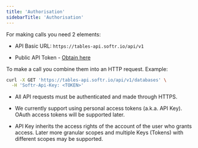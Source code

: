 ```yaml
---
title: 'Authorisation'
sidebarTitle: 'Authorisation'
---
```


For making calls you need 2 elements:

- API Basic URL: `https://tables-api.softr.io/api/v1`

- Public API Token - [Obtain here](https://docs.softr.io/softr-api/tTFQ5vSAUozj5MsKixMH8C/api-setup-and-endpoints/j1PrTZxt7pv3iZCnZ5Fp19)

To make a call you combine them into an HTTP request. Example:

```bash
curl -X GET 'https://tables-api.softr.io/api/v1/databases' \
  -H 'Softr-Api-Key: <TOKEN>'
```

- All API requests must be authenticated and made through HTTPS.

- We currently support using personal access tokens (a.k.a. API Key). OAuth access tokens will be supported later.

- API Key inherits the access rights of the account of the user who grants access. Later more granular scopes and multiple Keys (Tokens) with different scopes may be supported.

